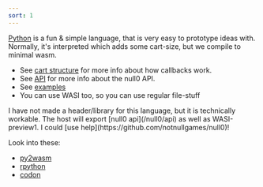 ```yaml
---
sort: 1
---
```



<Callout emoji='🐍'>[Python](https://www.python.org/) is a fun & simple language, that is very easy to prototype ideas with. Normally, it's interpreted which adds some cart-size, but we compile to minimal wasm.</Callout>

- See [cart structure](/null0/cart) for more info about how callbacks work.
- See [API](/null0/api) for more info about the null0 API.
- See [examples](https://github.com/notnullgames/notnullgames/tree/main/examples/)
- You can use WASI too, so you can use regular file-stuff

<Callout emoji='☠️' className='alert-soft alert-warning'>
  I have not made a header/library for this language, but it is technically workable. The host will export [null0 api](/null0/api) as well as WASI-preview1. I could [use help](https://github.com/notnullgames/null0)!
</Callout>

Look into these:

- [py2wasm](https://github.com/wasmerio/py2wasm)
- [rpython](https://maori.geek.nz/rpython-compiling-python-to-c-for-the-speed-5411d57a5316)
- [codon](https://github.com/exaloop/codon)
